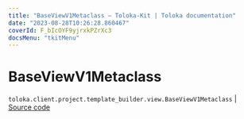 ```yaml
---
title: "BaseViewV1Metaclass — Toloka-Kit | Toloka documentation"
date: "2023-08-28T10:26:28.860467"
coverId: F_bIcOYF9yjrxkPZrXc3
docsMenu: "tkitMenu"
---
```


# BaseViewV1Metaclass

`toloka.client.project.template_builder.view.BaseViewV1Metaclass` | [Source code](https://github.com/Toloka/toloka-kit/blob/v1.2.1/src/client/project/template_builder/view.py#L37)